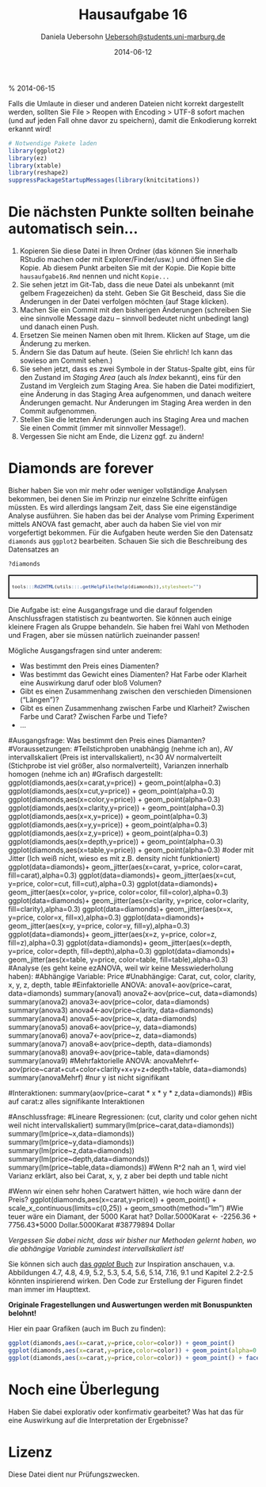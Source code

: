 % Hausaufgabe 16
% Daniela Uebersohn <Uebersoh@students.uni-marburg.de>
% 2014-06-12
% 2014-06-15

Falls die Umlaute in dieser und anderen Dateien nicht korrekt dargestellt werden, sollten Sie File > Reopen with Encoding > UTF-8 sofort machen (und auf jeden Fall ohne davor zu speichern), damit die Enkodierung korrekt erkannt wird! 

```r
# Notwendige Pakete laden
library(ggplot2)
library(ez)
library(xtable)
library(reshape2)
suppressPackageStartupMessages(library(knitcitations))
```

# Die nächsten Punkte sollten beinahe automatisch sein...
1. Kopieren Sie diese Datei in Ihren Ordner (das können Sie innerhalb RStudio machen oder mit Explorer/Finder/usw.) und öffnen Sie die Kopie. Ab diesem Punkt arbeiten Sie mit der Kopie. Die Kopie bitte `hausaufgabe16.Rmd` nennen und nicht `Kopie...`
2. Sie sehen jetzt im Git-Tab, dass die neue Datei als unbekannt (mit gelbem Fragezeichen) da steht. Geben Sie Git Bescheid, dass Sie die Änderungen in der Datei verfolgen möchten (auf Stage klicken).
3. Machen Sie ein Commit mit den bisherigen Änderungen (schreiben Sie eine sinnvolle Message dazu -- sinnvoll bedeutet nicht unbedingt lang) und danach einen Push.
4. Ersetzen Sie meinen Namen oben mit Ihrem. Klicken auf Stage, um die Änderung zu merken.
5. Ändern Sie das Datum auf heute. (Seien Sie ehrlich! Ich kann das sowieso am Commit sehen.)
6. Sie sehen jetzt, dass es zwei Symbole in der Status-Spalte gibt, eins für den Zustand im *Staging Area* (auch als *Index* bekannt), eins für den Zustand im Vergleich zum Staging Area. Sie haben die Datei modifiziert, eine Änderung in das Staging Area aufgenommen, und danach weitere Änderungen gemacht. Nur Änderungen im Staging Area werden in den Commit aufgenommen.
7. Stellen Sie die letzten Änderungen auch ins Staging Area und machen Sie einen Commit (immer mit sinnvoller Message!).
8. Vergessen Sie nicht am Ende, die Lizenz ggf. zu ändern!

# Diamonds are forever 
Bisher haben Sie von mir mehr oder weniger vollständige Analysen bekommen, bei denen Sie im Prinzip nur einzelne Schritte einfügen müssten. Es wird allerdings langsam Zeit, dass Sie eine eigenständige Analyse ausführen. Sie haben das bei der Analyse vom Priming Experiment mittels ANOVA fast gemacht, aber auch da haben Sie viel von mir vorgefertigt bekommen. Für die Aufgaben heute werden Sie den Datensatz `diamonds` aus `ggplot2` bearbeiten. Schauen Sie sich die Beschreibung des Datensatzes an

```r
?diamonds
```
<div style="border: 2px solid black; padding: 5px; font-size: 80%;">
```r
tools:::Rd2HTML(utils:::.getHelpFile(help(diamonds)),stylesheet="")
```
</div>

Die Aufgabe ist: eine Ausgangsfrage und die darauf folgenden Anschlussfragen statistisch zu beantworten. Sie können auch einige kleinere Fragen als Gruppe behandeln. Sie haben frei Wahl von Methoden und Fragen, aber sie müssen natürlich zueinander passen!

Mögliche Ausgangsfragen sind unter anderem:

* Was bestimmt den Preis eines Diamenten?
* Was bestimmt das Gewicht eines Diamenten? Hat Farbe oder Klarheit eine Auswirkung daruf oder bloß Volumen?
* Gibt es einen Zusammenhang zwischen den verschieden Dimensionen ("Längen")? 
* Gibt es einen Zusammenhang zwischen Farbe und Klarheit? Zwischen Farbe und Carat? Zwischen Farbe und Tiefe?
* ...

#Ausgangsfrage: Was bestimmt den Preis eines Diamanten?
#Voraussetzungen:
#Teilstichproben unabhängig (nehme ich an), AV intervallskaliert (Preis ist intervallskaliert), n<30 AV normalverteilt (Stichprobe ist viel größer, also normalverteilt), Varianzen innerhalb homogen (nehme ich an)
#Grafisch dargestellt:
ggplot(diamonds,aes(x=carat,y=price)) + geom_point(alpha=0.3)
ggplot(diamonds,aes(x=cut,y=price)) + geom_point(alpha=0.3)
ggplot(diamonds,aes(x=color,y=price)) + geom_point(alpha=0.3)
ggplot(diamonds,aes(x=clarity,y=price)) + geom_point(alpha=0.3)
ggplot(diamonds,aes(x=x,y=price)) + geom_point(alpha=0.3)
ggplot(diamonds,aes(x=y,y=price)) + geom_point(alpha=0.3)
ggplot(diamonds,aes(x=z,y=price)) + geom_point(alpha=0.3)
ggplot(diamonds,aes(x=depth,y=price)) + geom_point(alpha=0.3)
ggplot(diamonds,aes(x=table,y=price)) + geom_point(alpha=0.3)
#oder mit Jitter (Ich weiß nicht, wieso es mit z.B. density nicht funktioniert)
ggplot(data=diamonds)+ geom_jitter(aes(x=carat, y=price, color=carat, fill=carat),alpha=0.3)
ggplot(data=diamonds)+ geom_jitter(aes(x=cut, y=price, color=cut, fill=cut),alpha=0.3)
ggplot(data=diamonds)+ geom_jitter(aes(x=color, y=price, color=color, fill=color),alpha=0.3)
ggplot(data=diamonds)+ geom_jitter(aes(x=clarity, y=price, color=clarity, fill=clarity),alpha=0.3)
ggplot(data=diamonds)+ geom_jitter(aes(x=x, y=price, color=x, fill=x),alpha=0.3)
ggplot(data=diamonds)+ geom_jitter(aes(x=y, y=price, color=y, fill=y),alpha=0.3)
ggplot(data=diamonds)+ geom_jitter(aes(x=z, y=price, color=z, fill=z),alpha=0.3)
ggplot(data=diamonds)+ geom_jitter(aes(x=depth, y=price, color=depth, fill=depth),alpha=0.3)
ggplot(data=diamonds)+ geom_jitter(aes(x=table, y=price, color=table, fill=table),alpha=0.3)
#Analyse (es geht keine ezANOVA, weil wir keine Messwiederholung haben):
#Abhängige Variable: Price
#Unabhängige: Carat, cut, color, clarity, x, y, z, depth, table
#Einfaktorielle ANOVA:
anova1<-aov(price~carat, data=diamonds)
summary(anova1)
anova2<-aov(price~cut, data=diamonds)
summary(anova2)
anova3<-aov(price~color, data=diamonds)
summary(anova3)
anova4<-aov(price~clarity, data=diamonds)
summary(anova4)
anova5<-aov(price~x, data=diamonds)
summary(anova5)
anova6<-aov(price~y, data=diamonds)
summary(anova6)
anova7<-aov(price~z, data=diamonds)
summary(anova7)
anova8<-aov(price~depth, data=diamonds)
summary(anova8)
anova9<-aov(price~table, data=diamonds)
summary(anova9)
#Mehrfaktorielle ANOVA:
anovaMehrf<-aov(price~carat+cut+color+clarity+x+y+z+depth+table, data=diamonds)
summary(anovaMehrf)
#nur y ist nicht signifikant

#Interaktionen:
summary(aov(price~carat * x * y * z,data=diamonds))
#Bis auf carat:z alles signifikante Interaktionen

#Anschlussfrage:
#Lineare Regressionen: (cut, clarity und color gehen nicht weil nicht intervallskaliert)
summary(lm(price~carat,data=diamonds))
summary(lm(price~x,data=diamonds))
summary(lm(price~y,data=diamonds))
summary(lm(price~z,data=diamonds))
summary(lm(price~depth,data=diamonds))
summary(lm(price~table,data=diamonds))
#Wenn R^2 nah an 1, wird viel Varianz erklärt, also bei Carat, x, y, z aber bei depth und table nicht

#Wenn wir einen sehr hohen Caratwert hätten, wie hoch wäre dann der Preis?
ggplot(diamonds,aes(x=carat,y=price)) + geom_point() + scale_x_continuous(limits=c(0,25)) + geom_smooth(method="lm")
#Wie teuer wäre ein Diamant, der 5000 Karat hat?
Dollar.5000Karat <- -2256.36 + 7756.43*5000
Dollar.5000Karat
#38779894 Dollar


*Vergessen Sie dabei nicht, dass wir bisher nur Methoden gelernt haben, wo die abhängige Variable zumindest intervallskaliert ist!*

Sie können sich auch [das *ggplot* Buch](http://dx.doi.org/10.1007/978-0-387-98141-3) zur Inspiration anschauen, v.a. Abbildungen 4.7, 4.8, 4.9, 5.2, 5.3, 5.4, 5.6, 5.14, 7.16, 9.1  und Kapitel 2.2-2.5 könnten inspirierend wirken. Den Code zur Erstellung der Figuren findet man immer im Haupttext.

**Originale Fragestellungen und Auswertungen werden mit Bonuspunkten belohnt!** 

Hier ein paar Grafiken (auch im Buch zu finden):
```r
ggplot(diamonds,aes(x=carat,y=price,color=color)) + geom_point()
ggplot(diamonds,aes(x=carat,y=price,color=color)) + geom_point(alpha=0.3)
ggplot(diamonds,aes(x=carat,y=price,color=color)) + geom_point() + facet_wrap(~color)
```

# Noch eine Überlegung
Haben Sie dabei explorativ oder konfirmativ gearbeitet? Was hat das für eine Auswirkung auf die Interpretation der Ergebnisse?

# Lizenz
Diese Datei dient nur Prüfungszwecken.
